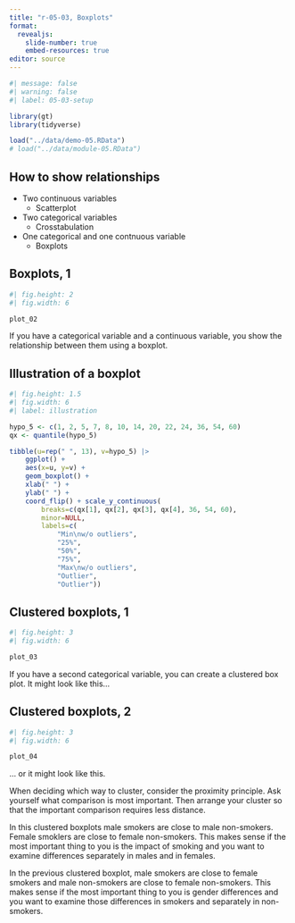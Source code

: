 ```yaml
---
title: "r-05-03, Boxplots"
format: 
  revealjs:
    slide-number: true
    embed-resources: true
editor: source
---
```


```r
#| message: false
#| warning: false
#| label: 05-03-setup

library(gt)
library(tidyverse)

load("../data/demo-05.RData")
# load("../data/module-05.RData")
``` 

## How to show relationships

-   Two continuous variables
    -   Scatterplot
-   Two categorical variables
    -   Crosstabulation
-   One categorical and one contnuous variable
    -   Boxplots

## Boxplots, 1

```r
#| fig.height: 2
#| fig.width: 6

plot_02
```

::: notes

If you have a categorical variable and a continuous variable, you show the relationship between them using a boxplot.

:::

## Illustration of a boxplot

```r
#| fig.height: 1.5
#| fig.width: 6
#| label: illustration

hypo_5 <- c(1, 2, 5, 7, 8, 10, 14, 20, 22, 24, 36, 54, 60)
qx <- quantile(hypo_5)

tibble(u=rep(" ", 13), v=hypo_5) |>
	ggplot() +
	aes(x=u, y=v) +
	geom_boxplot() +
	xlab(" ") +
	ylab(" ") +
	coord_flip() + scale_y_continuous(
		breaks=c(qx[1], qx[2], qx[3], qx[4], 36, 54, 60),
		minor=NULL,
		labels=c(
			"Min\nw/o outliers", 
			"25%", 
			"50%", 
			"75%", 
			"Max\nw/o outliers",
			"Outlier",
			"Outlier"))
```

## Clustered boxplots, 1

```r
#| fig.height: 3
#| fig.width: 6

plot_03
```

::: notes

If you have a second categorical variable, you can create a clustered box plot. It might look like this...

::::

## Clustered boxplots, 2

```r
#| fig.height: 3
#| fig.width: 6

plot_04
```

::: notes

... or it might look like this.

When deciding which way to cluster, consider the proximity principle. Ask yourself what comparison is most important. Then arrange your cluster so that the important comparison requires less distance.

In this clustered boxplots male smokers are close to male non-smokers. Female smoklers are close to female non-smokers. This makes sense if the most important thing to you is the impact of smoking and you want to examine differences separately in males and in females.

In the previous clustered boxplot, male smokers are close to female smokers and male non-smokers are close to female non-smokers. This makes sense if the most important thing to you is gender differences and you want to examine those differences in smokers and separately in non-smokers.

:::
